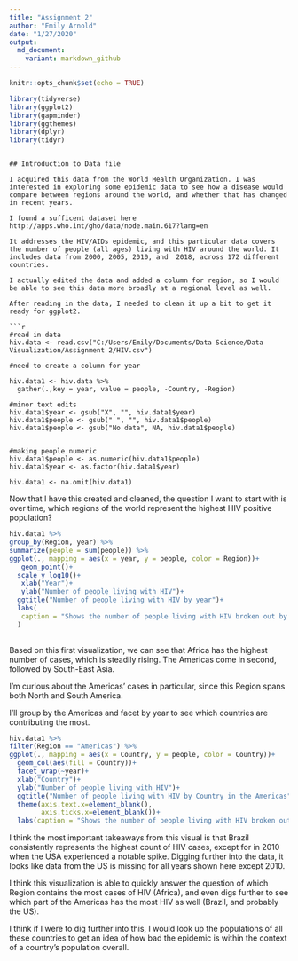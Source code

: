 ```yaml
---
title: "Assignment 2"
author: "Emily Arnold"
date: "1/27/2020"
output: 
  md_document:
    variant: markdown_github
---
```


```r
knitr::opts_chunk$set(echo = TRUE)

library(tidyverse)
library(ggplot2)
library(gapminder)
library(ggthemes)
library(dplyr)
library(tidyr)
```
```

## Introduction to Data file

I acquired this data from the World Health Organization. I was interested in exploring some epidemic data to see how a disease would compare between regions around the world, and whether that has changed in recent years.

I found a sufficent dataset here http://apps.who.int/gho/data/node.main.617?lang=en

It addresses the HIV/AIDs epidemic, and this particular data covers the number of people (all ages) living with HIV around the world. It includes data from 2000, 2005, 2010, and  2018, across 172 different countries. 

I actually edited the data and added a column for region, so I would be able to see this data more broadly at a regional level as well.

After reading in the data, I needed to clean it up a bit to get it ready for ggplot2.

```r
#read in data
hiv.data <- read.csv("C:/Users/Emily/Documents/Data Science/Data Visualization/Assignment 2/HIV.csv")

#need to create a column for year

hiv.data1 <- hiv.data %>% 
  gather(.,key = year, value = people, -Country, -Region)

#minor text edits
hiv.data1$year <- gsub("X", "", hiv.data1$year)
hiv.data1$people <- gsub(" ", "", hiv.data1$people)
hiv.data1$people <- gsub("No data", NA, hiv.data1$people)


#making people numeric
hiv.data1$people <- as.numeric(hiv.data1$people)
hiv.data1$year <- as.factor(hiv.data1$year)

hiv.data1 <- na.omit(hiv.data1)
```

Now that I have this created and cleaned, the question I want to start with is over time, which regions of the world represent the highest HIV positive population?


```r

hiv.data1 %>%
group_by(Region, year) %>% 
summarize(people = sum(people)) %>% 
ggplot(., mapping = aes(x = year, y = people, color = Region))+
   geom_point()+
  scale_y_log10()+
   xlab("Year")+
   ylab("Number of people living with HIV")+
  ggtitle("Number of people living with HIV by year")+
  labs(
   caption = "Shows the number of people living with HIV broken out by region, over the course of 18 years. Africa shows notably higher numbers than all other regions."
  )
   
```

Based on this first visualization, we can see that Africa has the highest number of cases, which is steadily rising. The Americas come in second, followed by South-East Asia.

I'm curious about the Americas' cases in particular, since this Region spans both North and South America.

I'll group by the Americas and facet by year to see which countries are contributing the most.

```r
hiv.data1 %>%
filter(Region == "Americas") %>% 
ggplot(., mapping = aes(x = Country, y = people, color = Country))+
  geom_col(aes(fill = Country))+
  facet_wrap(~year)+
  xlab("Country")+
  ylab("Number of people living with HIV")+
  ggtitle("Number of people living with HIV by Country in the Americas", subtitle = "Faceted by Year")+
  theme(axis.text.x=element_blank(),
        axis.ticks.x=element_blank())+
  labs(caption = "Shows the number of people living with HIV broken out by country within the Americas region, over the course of 18 years. Brazil shows notably higher numbers than all other countries")
```

I think the most important takeaways from this visual is that Brazil consistently represents the highest count of HIV cases, except for in 2010 when the USA experienced a notable spike. Digging further into the data, it looks like data from the US is missing for all years shown here except 2010. 

I think this visualization is able to quickly answer the question of which Region contains the most cases of HIV (Africa), and even digs further to see which part of the Americas has the most HIV as well (Brazil, and probably the US).

I think if I were to dig further into this, I would look up the populations of all these countries to get an idea of how bad the epidemic is within the context of a country's population overall.


